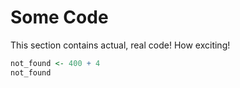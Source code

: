 # Some Code

This section contains actual, real code! How exciting!

```r
not_found <- 400 + 4
not_found
```


